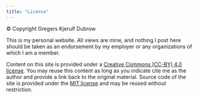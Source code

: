 ```yaml
---
title: "License"
---
```


© Copyright Gregers Kjerulf Dubrow

This is my personal website. All views are mine, and nothing I post here should be taken as an endorsement by my employer or any organizations of which I am a member. 

Content on this site is provided under a [Creative Commons (CC-BY) 4.0 license](https://creativecommons.org/licenses/by/4.0/legalcode). You may reuse this content as long as you indicate cite me as the author and provide a link back to the original material. Source code of the site is provided under the [MIT license](https://opensource.org/licenses/MIT) and may be reused without restriction.
